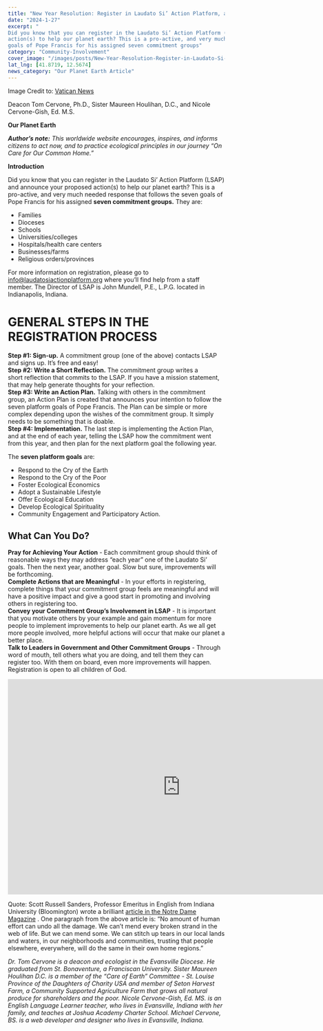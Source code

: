 ```yaml
---
title: "New Year Resolution: Register in Laudato Si’ Action Platform, a Global Community"
date: "2024-1-27"
excerpt: "
Did you know that you can register in the Laudato Si’ Action Platform (LSAP) and announce your proposed
action(s) to help our planet earth? This is a pro-active, and very much needed response that follows the seven
goals of Pope Francis for his assigned seven commitment groups"
category: "Community-Involvement"
cover_image: "/images/posts/New-Year-Resolution-Register-in-Laudato-Si-Action-Platform-a-Global-Community.jpeg"
lat_lng: [41.8719, 12.5674]
news_category: "Our Planet Earth Article"
---
```


Image Credit to: [Vatican News](https://www.vaticannews.va/en/church/news/2020-05/laudato-si-inspires-new-communication-project.html)

Deacon Tom Cervone, Ph.D., Sister Maureen Houlihan, D.C., and Nicole Cervone-Gish, Ed. M.S.

**Our Planet Earth**

**_Author’s note:_** _This worldwide website encourages, inspires, and informs citizens to act now, and to practice
ecological principles in our journey “On Care for Our Common Home.”_

**Introduction**

Did you know that you can register in the Laudato Si’ Action Platform (LSAP) and announce your proposed
action(s) to help our planet earth? This is a pro-active, and very much needed response that follows the seven
goals of Pope Francis for his assigned **seven commitment groups.** They are:

- Families
- Dioceses
- Schools
- Universities/colleges
- Hospitals/health care centers
- Businesses/farms
- Religious orders/provinces

For more information on registration, please go to info@laudatosiactionplatform.org where you’ll find help
from a staff member. The Director of LSAP is John Mundell, P.E., L.P.G. located in Indianapolis, Indiana.

# **GENERAL STEPS IN THE REGISTRATION PROCESS**

**Step #1: Sign-up.** A commitment group (one of the above) contacts LSAP and signs up. It’s free and easy!
<br/>
**Step #2: Write a Short Reflection.** The commitment group writes a short reflection that commits to the LSAP.
If you have a mission statement, that may help generate thoughts for your reflection.
<br/>
**Step #3: Write an Action Plan.** Talking with others in the commitment group, an Action Plan is created that
announces your intention to follow the seven platform goals of Pope Francis. The Plan can be simple or more
complex depending upon the wishes of the commitment group. It simply needs to be something that is doable.
<br/>
**Step #4: Implementation.** The last step is implementing the Action Plan, and at the end of each year, telling
the LSAP how the commitment went from this year, and then plan for the next platform goal the following year.

The **seven platform goals** are:

- Respond to the Cry of the Earth
- Respond to the Cry of the Poor
- Foster Ecological Economics
- Adopt a Sustainable Lifestyle
- Offer Ecological Education
- Develop Ecological Spirituality
- Community Engagement and Participatory Action.

## **What Can You Do?**

**Pray for Achieving Your Action** - Each commitment group should think of reasonable ways they may address
“each year” one of the Laudato Si’ goals. Then the next year, another goal. Slow but sure, improvements will be
forthcoming.
<br/>
**Complete Actions that are Meaningful** - In your efforts in registering, complete things that your commitment
group feels are meaningful and will have a positive impact and give a good start in promoting and involving
others in registering too.
<br/>
**Convey your Commitment Group’s Involvement in LSAP** - It is important that you motivate others by your
example and gain momentum for more people to implement improvements to help our planet earth. As we all
get more people involved, more helpful actions will occur that make our planet a better place.
<br/>
**Talk to Leaders in Government and Other Commitment Groups** - Through word of mouth, tell others what
you are doing, and tell them they can register too. With them on board, even more improvements will happen.
Registration is open to all children of God.

<iframe width="800" height="500" src="https://www.youtube.com/embed/qPrasrX5P20?si=yXujbWths_3MMflQ" title="YouTube video player" frameborder="0" allow="accelerometer; autoplay; clipboard-write; encrypted-media; gyroscope; picture-in-picture; web-share" allowfullscreen></iframe>

Quote: Scott Russell Sanders, Professor Emeritus in English from Indiana University (Bloomington) wrote a
brilliant [article in the Notre Dame Magazine](https://magazine.nd.edu/stories/mending-the-riven-planet/) . One paragraph from the above article is: “No amount of human effort can undo all the damage. We can’t mend every broken strand in the web of life. But we can mend some.
We can stitch up tears in our local lands and waters, in our neighborhoods and communities, trusting that people
elsewhere, everywhere, will do the same in their own home regions.”

_Dr. Tom Cervone is a deacon and ecologist in the Evansville Diocese. He graduated from St. Bonaventure, a
Franciscan University. Sister Maureen Houlihan D.C. is a member of the “Care of Earth” Committee - St.
Louise Province of the Daughters of Charity USA and member of Seton Harvest Farm, a Community Supported
Agriculture Farm that grows all natural produce for shareholders and the poor. Nicole Cervone-Gish, Ed. MS.
is an English Language Learner teacher, who lives in Evansville, Indiana with her family, and teaches at
Joshua Academy Charter School. Michael Cervone, BS. is a web developer and designer who lives in
Evansville, Indiana._

